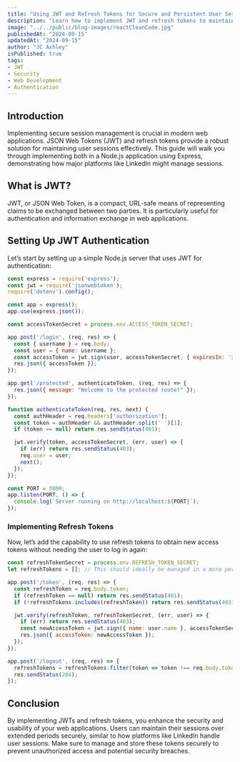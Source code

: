 ---
title: "Using JWT and Refresh Tokens for Secure and Persistent User Sessions"
description: "Learn how to implement JWT and refresh tokens to maintain secure and persistent user sessions in web applications, similar to platforms like LinkedIn."
image: "../../public/blog-images/reactCleanCode.jpg"
publishedAt: "2024-09-15"
updatedAt: "2024-09-15"
author: "JC Ashley"
isPublished: true
tags: 
- JWT
- Security
- Web Development
- Authentication
---

## Introduction

Implementing secure session management is crucial in modern web applications. JSON Web Tokens (JWT) and refresh tokens provide a robust solution for maintaining user sessions effectively. This guide will walk you through implementing both in a Node.js application using Express, demonstrating how major platforms like LinkedIn might manage sessions.

## What is JWT?

JWT, or JSON Web Token, is a compact, URL-safe means of representing claims to be exchanged between two parties. It is particularly useful for authentication and information exchange in web applications.

## Setting Up JWT Authentication

Let’s start by setting up a simple Node.js server that uses JWT for authentication:

```javascript
const express = require('express');
const jwt = require('jsonwebtoken');
require('dotenv').config();

const app = express();
app.use(express.json());

const accessTokenSecret = process.env.ACCESS_TOKEN_SECRET;

app.post('/login', (req, res) => {
  const { username } = req.body;
  const user = { name: username };
  const accessToken = jwt.sign(user, accessTokenSecret, { expiresIn: '20m' });
  res.json({ accessToken });
});

app.get('/protected', authenticateToken, (req, res) => {
  res.json({ message: "Welcome to the protected route!" });
});

function authenticateToken(req, res, next) {
  const authHeader = req.headers['authorization'];
  const token = authHeader && authHeader.split(' ')[1];
  if (token == null) return res.sendStatus(401);

  jwt.verify(token, accessTokenSecret, (err, user) => {
    if (err) return res.sendStatus(403);
    req.user = user;
    next();
  });
});

const PORT = 3000;
app.listen(PORT, () => {
  console.log(`Server running on http://localhost:${PORT}`);
});
```

### Implementing Refresh Tokens

Now, let’s add the capability to use refresh tokens to obtain new access tokens without needing the user to log in again:


```javascript
const refreshTokenSecret = process.env.REFRESH_TOKEN_SECRET;
let refreshTokens = []; // This should ideally be managed in a more persistent way.

app.post('/token', (req, res) => {
  const refreshToken = req.body.token;
  if (refreshToken == null) return res.sendStatus(401);
  if (!refreshTokens.includes(refreshToken)) return res.sendStatus(403);

  jwt.verify(refreshToken, refreshTokenSecret, (err, user) => {
    if (err) return res.sendStatus(403);
    const newAccessToken = jwt.sign({ name: user.name }, accessTokenSecret, { expiresIn: '20m' });
    res.json({ accessToken: newAccessToken });
  });
});

app.post('/logout', (req, res) => {
  refreshTokens = refreshTokens.filter(token => token !== req.body.token);
  res.sendStatus(204);
});

```

## Conclusion
By implementing JWTs and refresh tokens, you enhance the security and usability of your web applications. Users can maintain their sessions over extended periods securely, similar to how platforms like LinkedIn handle user sessions. Make sure to manage and store these tokens securely to prevent unauthorized access and potential security breaches.